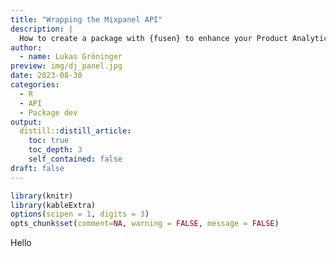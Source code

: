 ```yaml
---
title: "Wrapping the Mixpanel API"
description: |
  How to create a package with {fusen} to enhance your Product Analytics in Mixpanel. 
author:
  - name: Lukas Gröninger
preview: img/dj_panel.jpg
date: 2023-08-30
categories:
  - R
  - API
  - Package dev
output:
  distill::distill_article:
    toc: true
    toc_depth: 3
    self_contained: false
draft: false
---
```


```r
library(knitr)
library(kableExtra)
options(scipen = 1, digits = 3)
opts_chunk$set(comment=NA, warning = FALSE, message = FALSE)

```


Hello



